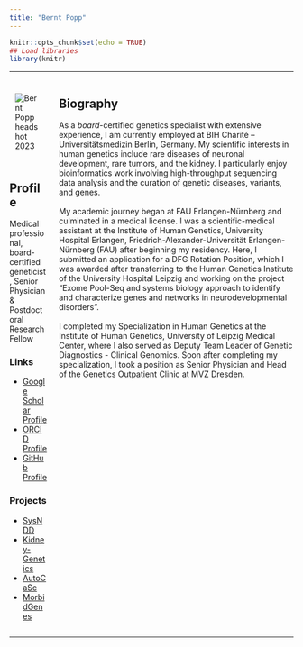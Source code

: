 ```yaml
---
title: "Bernt Popp"
---
```


<!-- here we load required libraries -->
```r
knitr::opts_chunk$set(echo = TRUE)
## Load libraries
library(knitr)
```

***

::: columns

:::: column
<div style="max-width:250px; padding:10px;">
<img src="assets/images/b2_round.png" alt="Bernt Popp headshot 2023" style="max-width: 100%; max-height: 100%;"/>
</div>

## Profile
Medical professional, board-certified geneticist, Senior Physician & Postdoctoral Research Fellow

### Links
- [Google Scholar Profile](https://scholar.google.com/citations?user=Uvhu3t0AAAAJ)
- [ORCID Profile](https://orcid.org/0000-0002-3679-1081)
- [GitHub Profile](https://github.com/berntpopp)

### Projects
- [SysNDD](https://sysndd.org)
- [Kidney-Genetics](https://kidney-genetics.org)
- [AutoCaSc](https://autocasc.uni-leipzig.de/)
- [MorbidGenes](https://morbidgenes.org)

::::

:::: column
## Biography
As a *board*-certified genetics specialist with extensive experience, I am currently employed at BIH Charité – Universitätsmedizin Berlin, Germany. My scientific interests in human genetics include rare diseases of neuronal development, rare tumors, and the kidney. I particularly enjoy bioinformatics work involving high-throughput sequencing data analysis and the curation of genetic diseases, variants, and genes. <br><br>
My academic journey began at FAU Erlangen-Nürnberg and culminated in a medical license. I was a scientific-medical assistant at the Institute of Human Genetics, University Hospital Erlangen, Friedrich-Alexander-Universität Erlangen-Nürnberg (FAU) after beginning my residency. Here, I submitted an application for a DFG Rotation Position, which I was awarded after transferring to the Human Genetics Institute of the University Hospital Leipzig and working on the project "Exome Pool-Seq and systems biology approach to identify and characterize genes and networks in neurodevelopmental disorders". <br><br>
 I completed my Specialization in Human Genetics at the Institute of Human Genetics, University of Leipzig Medical Center, where I also served as Deputy Team Leader of Genetic Diagnostics - Clinical Genomics. Soon after completing my specialization, I took a position as Senior Physician and Head of the Genetics Outpatient Clinic at MVZ Dresden.
::::

:::
***
